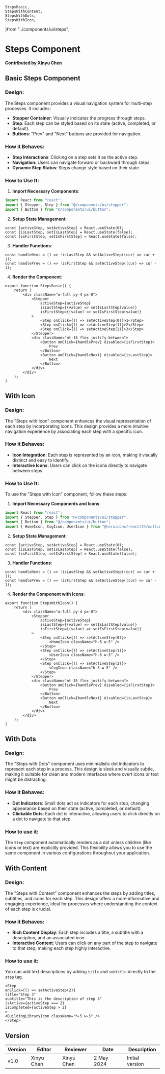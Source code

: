     StepsBasic,
    StepsWithContent,
    StepsWithDots,
    StepsWithIcon,
}from "../components/ui/steps";


# Steps Component

**Contributed by Xinyu Chen**

## Basic Steps Component
### Design:

The Steps component provides a visual navigation system for multi-step processes. It includes:

- **Stepper Container**: Visually indicates the progress through steps.
- **Step**: Each step can be styled based on its state (active, completed, or default).
- **Buttons**: "Prev" and "Next" buttons are provided for navigation.

### How it Behaves:

- **Step Interactions**: Clicking on a step sets it as the active step.
- **Navigation**: Users can navigate forward or backward through steps.
- **Dynamic Step Status**: Steps change style based on their state.

### How to Use It:
1. **Import Necessary Components**:
```jsx
import React from "react";
import { Stepper, Step } from "@/components/ui/stepper";
import { Button } from "@/components/ui/button";
```
2. **Setup State Management**:
```tsx
const [activeStep, setActiveStep] = React.useState(0);
const [isLastStep, setIsLastStep] = React.useState(false);
const [isFirstStep, setIsFirstStep] = React.useState(false);
```
3. **Handler Functions**:
```tsx
const handleNext = () => !isLastStep && setActiveStep((cur) => cur + 1);
const handlePrev = () => !isFirstStep && setActiveStep((cur) => cur - 1);
```
4. **Render the Component**:
```tsx
export function StepsBasic() {
    return (
        <div className="w-full py-4 px-8">
            <Stepper
                activeStep={activeStep}
                isLastStep={(value) => setIsLastStep(value)}
                isFirstStep={(value) => setIsFirstStep(value)}
            >
                <Step onClick={() => setActiveStep(0)}>1</Step>
                <Step onClick={() => setActiveStep(1)}>2</Step>
                <Step onClick={() => setActiveStep(2)}>3</Step>
            </Stepper>
            <div className="mt-16 flex justify-between">
                <Button onClick={handlePrev} disabled={isFirstStep}>
                    Prev
                </Button>
                <Button onClick={handleNext} disabled={isLastStep}>
                    Next
                </Button>
            </div>
        </div>
    );
}
```

<StepsBasic/>

## With Icon

### Design:

The "Steps with Icon" component enhances the visual representation of each step by incorporating icons. This design provides a more intuitive navigation experience by associating each step with a specific icon.

### How it Behaves:

- **Icon Integration**: Each step is represented by an icon, making it visually distinct and easy to identify.
- **Interactive Icons**: Users can click on the icons directly to navigate between steps.

### How to Use It:

To use the "Steps with Icon" component, follow these steps:

1. **Import Necessary Components and Icons**:
```jsx
import React from "react";
import { Stepper, Step } from "@/components/ui/stepper";
import { Button } from "@/components/ui/button";
import { HomeIcon, CogIcon, UserIcon } from "@heroicons/react/24/outline";
```
2. **Setup State Management**:
```tsx
const [activeStep, setActiveStep] = React.useState(0);
const [isLastStep, setIsLastStep] = React.useState(false);
const [isFirstStep, setIsFirstStep] = React.useState(false);
```
3. **Handler Functions**:
```tsx
const handleNext = () => !isLastStep && setActiveStep((cur) => cur + 1);
const handlePrev = () => !isFirstStep && setActiveStep((cur) => cur - 1);
```
4. **Render the Component with Icons**:
```tsx
export function StepsWithIcon() {
    return (
        <div className="w-full py-4 px-8">
            <Stepper
                activeStep={activeStep}
                isLastStep={(value) => setIsLastStep(value)}
                isFirstStep={(value) => setIsFirstStep(value)}
            >
                <Step onClick={() => setActiveStep(0)}>
                    <HomeIcon className="h-5 w-5" />
                </Step>
                <Step onClick={() => setActiveStep(1)}>
                    <UserIcon className="h-5 w-5" />
                </Step>
                <Step onClick={() => setActiveStep(2)}>
                    <CogIcon className="h-5 w-5" />
                </Step>
            </Stepper>
            <div className="mt-16 flex justify-between">
                <Button onClick={handlePrev} disabled={isFirstStep}>
                    Prev
                </Button>
                <Button onClick={handleNext} disabled={isLastStep}>
                    Next
                </Button>
            </div>
        </div>
    );
}
```

<StepsWithIcon/>

## With Dots
### Design:

The "Steps with Dots" component uses minimalistic dot indicators to represent each step in a process. This design is sleek and visually subtle, making it suitable for clean and modern interfaces where overt icons or text might be distracting.

### How it Behaves:

- **Dot Indicators**: Small dots act as indicators for each step, changing appearance based on their state (active, completed, or default).
- **Clickable Dots**: Each dot is interactive, allowing users to click directly on a dot to navigate to that step.

### How to use it:
The `Step` component automatically renders as a dot unless children (like icons or text) are explicitly provided. This flexibility allows you to use the same component in various configurations throughout your application.

<StepsWithDots/>

## With Content

### Design:

The "Steps with Content" component enhances the steps by adding titles, subtitles, and icons for each step. This design offers a more informative and engaging experience, ideal for processes where understanding the context of each step is crucial.

### How it Behaves:

- **Rich Content Display**: Each step includes a title, a subtitle with a description, and an associated icon.
- **Interactive Content**: Users can click on any part of the step to navigate to that step, making each step highly interactive.

### How to use it:
You can add text descriptions by adding `title` and `subtitle` directly to the `step` tag.
```tsx
<Step
onClick={() => setActiveStep(2)}
title="Step 3"
subtitle="This is the description of step 3"
isActive={activeStep === 2}
isCompleted={activeStep > 2}
>
<BuildingLibraryIcon className="h-5 w-5" />
</Step>
```

<StepsWithContent/>


## Version
| Version | Editor      | Reviewer      | Date       | Description     |
|---------|-------------|-------------|------------|-----------------|
| v1.0    | Xinyu Chen | Xinyu Chen | 2 May 2024 | Initial version |